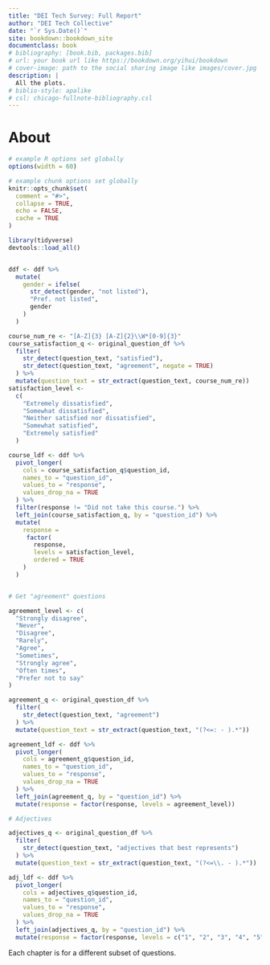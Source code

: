 ```yaml
--- 
title: "DEI Tech Survey: Full Report"
author: "DEI Tech Collective"
date: "`r Sys.Date()`"
site: bookdown::bookdown_site
documentclass: book
# bibliography: [book.bib, packages.bib]
# url: your book url like https://bookdown.org/yihui/bookdown
# cover-image: path to the social sharing image like images/cover.jpg
description: |
  All the plots.
# biblio-style: apalike
# csl: chicago-fullnote-bibliography.csl
---
```


# About

```r
# example R options set globally
options(width = 60)

# example chunk options set globally
knitr::opts_chunk$set(
  comment = "#>",
  collapse = TRUE,
  echo = FALSE,
  cache = TRUE
)

library(tidyverse)
devtools::load_all()


ddf <- ddf %>% 
  mutate(
    gender = ifelse(
      str_detect(gender, "not listed"),
      "Pref. not listed",
      gender
    )
  )

course_num_re <- "[A-Z]{3} [A-Z]{2}\\W*[0-9]{3}"
course_satisfaction_q <- original_question_df %>%
  filter(
    str_detect(question_text, "satisfied"),
    str_detect(question_text, "agreement", negate = TRUE)
  ) %>%
  mutate(question_text = str_extract(question_text, course_num_re))
satisfaction_level <-
  c(
    "Extremely dissatisfied",
    "Somewhat dissatisfied",
    "Neither satisfied nor dissatisfied",
    "Somewhat satisfied",
    "Extremely satisfied"
  )

course_ldf <- ddf %>%
  pivot_longer(
    cols = course_satisfaction_q$question_id,
    names_to = "question_id",
    values_to = "response",
    values_drop_na = TRUE
  ) %>%
  filter(response != "Did not take this course.") %>%
  left_join(course_satisfaction_q, by = "question_id") %>%
  mutate(
    response = 
     factor(
       response,
       levels = satisfaction_level,
       ordered = TRUE
    )
  )


# Get "agreement" questions

agreement_level <- c(
  "Strongly disagree",
  "Never",
  "Disagree",
  "Rarely",
  "Agree",
  "Sometimes",
  "Strongly agree",
  "Often times",
  "Prefer not to say"
)

agreement_q <- original_question_df %>%
  filter(
    str_detect(question_text, "agreement")
  ) %>%
  mutate(question_text = str_extract(question_text, "(?<=: - ).*"))

agreement_ldf <- ddf %>%
  pivot_longer(
    cols = agreement_q$question_id,
    names_to = "question_id",
    values_to = "response",
    values_drop_na = TRUE
  ) %>%
  left_join(agreement_q, by = "question_id") %>%
  mutate(response = factor(response, levels = agreement_level))

# Adjectives

adjectives_q <- original_question_df %>%
  filter(
    str_detect(question_text, "adjectives that best represents")
  ) %>%
  mutate(question_text = str_extract(question_text, "(?<=\\. - ).*"))

adj_ldf <- ddf %>%
  pivot_longer(
    cols = adjectives_q$question_id,
    names_to = "question_id",
    values_to = "response",
    values_drop_na = TRUE
  ) %>%
  left_join(adjectives_q, by = "question_id") %>%
  mutate(response = factor(response, levels = c("1", "2", "3", "4", "5")))
```


Each chapter is for a different subset of questions.
